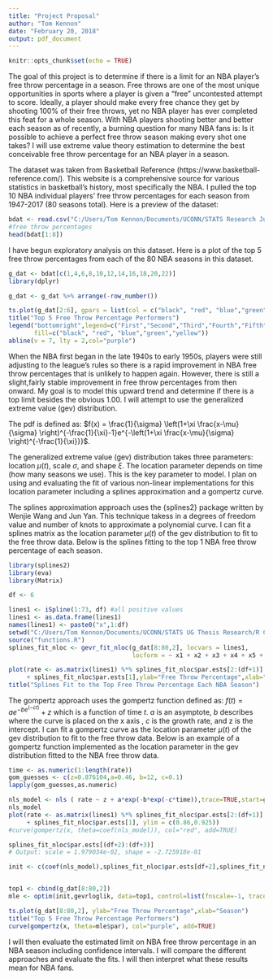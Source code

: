 ---
title: "Project Proposal"
author: "Tom Kennon"
date: "February 20, 2018"
output: pdf_document
---

```{r setup, include=FALSE}
knitr::opts_chunk$set(echo = TRUE)
```


The goal of this project is to determine if there is a limit for an NBA player's free throw percentage in a season.  Free throws are one of the most unique opportunities in sports where a player is given a "free" uncontested attempt to score.  Ideally, a player should make every free chance they get by shooting 100% of their free throws, yet no NBA player has ever completed this feat for a whole season.  With NBA players shooting better and better each season as of recently,  a burning question for many NBA fans is: Is it possible to achieve a perfect free throw season making every shot one takes?  I will use extreme value theory estimation to determine the best conceivable free throw percentage for an NBA player in a season.

The dataset was taken from Basketball Reference (https://www.basketball-reference.com/).  This website is a comprehensive source for various statistics in basketball's history, most specifically the NBA.  I pulled the top 10 NBA individual players' free throw percentages for each season from 1947-2017 (80 seasons total).   Here is a preview of the dataset:

```{r data, echo=FALSE}
bdat <- read.csv("C:/Users/Tom Kennon/Documents/UCONN/STATS Research Jun Yan/ft10.csv",header=TRUE, sep=",")
#free throw percentages
head(bdat[1:8])
```

I have begun exploratory analysis on this dataset.  Here is a plot of the top 5 free throw percentages from each of the 80 NBA seasons in this dataset.


```{r dplyr, echo=FALSE,include=FALSE}
g_dat <- bdat[c(1,4,6,8,10,12,14,16,18,20,22)]
library(dplyr)
```

```{r tsplot, echo=FALSE}
g_dat <- g_dat %>% arrange(-row_number())

ts.plot(g_dat[2:6], gpars = list(col = c("black", "red", "blue","green","yellow")),ylab="Free Throw Percentage",xlab="Season")
title("Top 5 Free Throw Percentage Performers")
legend("bottomright",legend=c("First","Second","Third","Fourth","Fifth"),
       fill=c("black", "red", "blue","green","yellow"))
abline(v = 7, lty = 2,col="purple")
```

When the NBA first began in the late 1940s to early 1950s, players were still adjusting to the league's rules so there is a rapid improvement in NBA free throw percentages that is unlikely to happen again.  However, there is still a slight,fairly stable improvement in free throw percentages from then onward.  My goal is to model this upward trend and determine if there is a top limit besides the obvious 1.00.  I will attempt to use the generalized extreme value (gev) distribution.

The pdf is defined as:
$f(x) =  \frac{1}{\sigma} \left(1+\xi \frac{x-\mu}{\sigma} \right)^{-\frac{1}{\xi}-1}e^{-\left(1+\xi \frac{x-\mu}{\sigma} \right)^{-\frac{1}{\xi}}}$.

The generalized extreme value (gev) distribution takes three parameters: location $\mu(t)$, scale $\sigma$, and shape $\xi$.  The location parameter depends on time (how many seasons we use).  This is the key parameter to model.  I plan on using and evaluating the fit of various non-linear implementations for this location parameter including a splines approximation and a gompertz curve.


The splines approximation approach uses the {splines2} package written by Wenjie Wang and Jun Yan.  This technique takess in a degrees of freedom value and number of knots to approximate a polynomial curve.  I can fit a splines matrix as the location parameter $\mu(t)$ of the gev distribution to fit to the free throw data.  Below is the splines fitting to the top 1 NBA free throw percentage of each season.

```{r splines, echo=FALSE}
library(splines2)
library(eva)
library(Matrix)

df <- 6

lines1 <- iSpline(1:73, df) #all positive values
lines1 <- as.data.frame(lines1)
names(lines1) <- paste0("x",1:df)
setwd("C:/Users/Tom Kennon/Documents/UCONN/STATS UG Thesis Research/R Code")
source("functions.R")
splines_fit_nloc <- gevr_fit_nloc(g_dat[8:80,2], locvars = lines1,
                                  locform = ~ x1 + x2 + x3 + x4 + x5 + x6)

plot(rate <- as.matrix(lines1) %*% splines_fit_nloc$par.ests[2:(df+1)]
     + splines_fit_nloc$par.ests[1],ylab="Free Throw Percentage",xlab="Season")
title("Splines Fit to the Top Free Throw Percentage Each NBA Season")
```




The gompertz approach uses the gompertz function defined as:
$f(t)= ae^{-be^{(-ct)}} + z$ which is a function of time $t$.  $a$ is an asymptote, $b$ describes where the curve is placed on the x axis , $c$ is the growth rate, and z is the intercept.  I can fit a gompertz curve as the location parameter $\mu(t)$ of the gev distribution to fit to the free throw data.  Below is an example of a gompertz function implemented as the location parameter in the gev distribution fitted to the NBA free throw data.

```{r gom, echo=FALSE,include=FALSE}
time <- as.numeric(1:length(rate))
gom_guesses <- c(z=0.876104,a=0.46, b=12, c=0.1)
lapply(gom_guesses,as.numeric)

nls_model <- nls ( rate ~ z + a*exp(-b*exp(-c*time)),trace=TRUE,start=gom_guesses)
nls_model
plot(rate <- as.matrix(lines1) %*% splines_fit_nloc$par.ests[2:(df+1)]
     + splines_fit_nloc$par.ests[1], ylim = c(0.86,0.925))
#curve(gompertz(x, theta=coef(nls_model)), col="red", add=TRUE)

splines_fit_nloc$par.ests[(df+2):(df+3)]
# Output: scale = 1.979034e-02, shape = -2.725918e-01

init <- c(coef(nls_model),splines_fit_nloc$par.ests[df+2],splines_fit_nloc$par.ests[df+3])


top1 <- cbind(g_dat[8:80,2])
mle <- optim(init,gevrloglik, data=top1, control=list(fnscale=-1, trace=TRUE, maxit=999))
```

```{r gompertz, echo=FALSE}
ts.plot(g_dat[8:80,2], ylab="Free Throw Percentage",xlab="Season")
title("Top 5 Free Throw Percentage Performers")
curve(gompertz(x, theta=mle$par), col="purple", add=TRUE)
```


I will then evaluate the estimated limit on NBA free throw percentage in an NBA season including confidence intervals.  I will compare the different approaches and evaluate the fits.  I will then interpret what these results mean for NBA fans.
